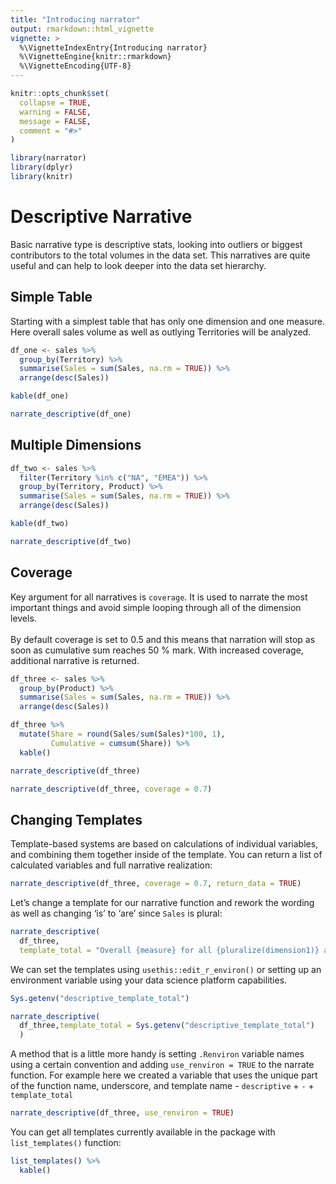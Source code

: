 ```yaml
---
title: "Introducing narrator"
output: rmarkdown::html_vignette
vignette: >
  %\VignetteIndexEntry{Introducing narrator}
  %\VignetteEngine{knitr::rmarkdown}
  %\VignetteEncoding{UTF-8}
---
```


```r
knitr::opts_chunk$set(
  collapse = TRUE,
  warning = FALSE,
  message = FALSE,
  comment = "#>"
)
```

```r
library(narrator)
library(dplyr)
library(knitr)
```

# Descriptive Narrative

Basic narrative type is descriptive stats, looking into outliers or biggest contributors to the total volumes in the data set. This narratives are quite useful and can help to look deeper into the data set hierarchy.

## Simple Table

Starting with a simplest table that has only one dimension and one measure. Here overall sales volume as well as outlying Territories will be analyzed.
```r
df_one <- sales %>%
  group_by(Territory) %>%
  summarise(Sales = sum(Sales, na.rm = TRUE)) %>%
  arrange(desc(Sales))

kable(df_one)
```

```r
narrate_descriptive(df_one)
```

## Multiple Dimensions

```r
df_two <- sales %>%
  filter(Territory %in% c("NA", "EMEA")) %>%
  group_by(Territory, Product) %>%
  summarise(Sales = sum(Sales, na.rm = TRUE)) %>%
  arrange(desc(Sales))

kable(df_two)
```

```r
narrate_descriptive(df_two)
```

## Coverage

Key argument for all narratives is `coverage`. It is used to narrate the most important things and avoid simple looping through all of the dimension levels. <br> <br>
By default coverage is set to 0.5 and this means that narration will stop as soon as cumulative sum reaches 50 % mark. With increased coverage, additional narrative is returned.

```r
df_three <- sales %>%
  group_by(Product) %>%
  summarise(Sales = sum(Sales, na.rm = TRUE)) %>%
  arrange(desc(Sales))

df_three %>%
  mutate(Share = round(Sales/sum(Sales)*100, 1),
         Cumulative = cumsum(Share)) %>%
  kable()
```

```r
narrate_descriptive(df_three)
```

```r
narrate_descriptive(df_three, coverage = 0.7)
```

## Changing Templates

Template-based systems are based on calculations of individual variables, and combining them together inside of the template. You can return a list of calculated variables and full narrative realization: 
```r
narrate_descriptive(df_three, coverage = 0.7, return_data = TRUE)
```

Let's change a template for our narrative function and rework the wording as well as changing 'is' to 'are' since `Sales` is plural:
```r
narrate_descriptive(
  df_three,
  template_total = "Overall {measure} for all {pluralize(dimension1)} are equal to {total}. ")
```

We can set the templates using `usethis::edit_r_environ()` or setting up an environment variable using your data science platform capabilities.

```r
Sys.getenv("descriptive_template_total")

narrate_descriptive(
  df_three,template_total = Sys.getenv("descriptive_template_total")
  )
```

A method that is a little more handy is setting `.Renviron` variable names using a certain convention and adding `use_renviron = TRUE` to the narrate function. For example here we created a variable that uses the unique part of the function name, underscore, and template name - `descriptive` + `-` + `template_total`
```r
narrate_descriptive(df_three, use_renviron = TRUE)
```

You can get all templates currently available in the package with `list_templates()` function:
```r
list_templates() %>%
  kable()
```
